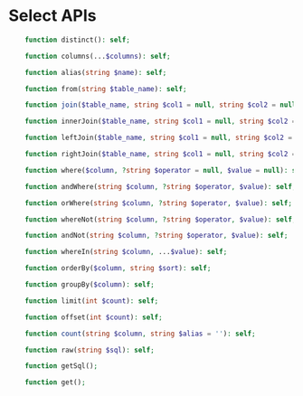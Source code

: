 # Select APIs

```php
	function distinct(): self;

    function columns(...$columns): self;

    function alias(string $name): self;

    function from(string $table_name): self;

    function join($table_name, string $col1 = null, string $col2 = null): self;

    function innerJoin($table_name, string $col1 = null, string $col2 = null): self;

    function leftJoin($table_name, string $col1 = null, string $col2 = null): self;

    function rightJoin($table_name, string $col1 = null, string $col2 = null): self;

    function where($column, ?string $operator = null, $value = null): self;

    function andWhere(string $column, ?string $operator, $value): self;

    function orWhere(string $column, ?string $operator, $value): self;

    function whereNot(string $column, ?string $operator, $value): self;

    function andNot(string $column, ?string $operator, $value): self;

    function whereIn(string $column, ...$value): self;

    function orderBy($column, string $sort): self;

    function groupBy($column): self;

    function limit(int $count): self;

    function offset(int $count): self;

    function count(string $column, string $alias = ''): self;

    function raw(string $sql): self;

    function getSql();

    function get();
```
